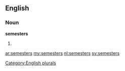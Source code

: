 ==English==

===Noun===
'''semesters'''

# {{plural of|[[semester]]}}

[[Category:English plurals]]

[[ar:semesters]]
[[my:semesters]]
[[nl:semesters]]
[[sv:semesters]]